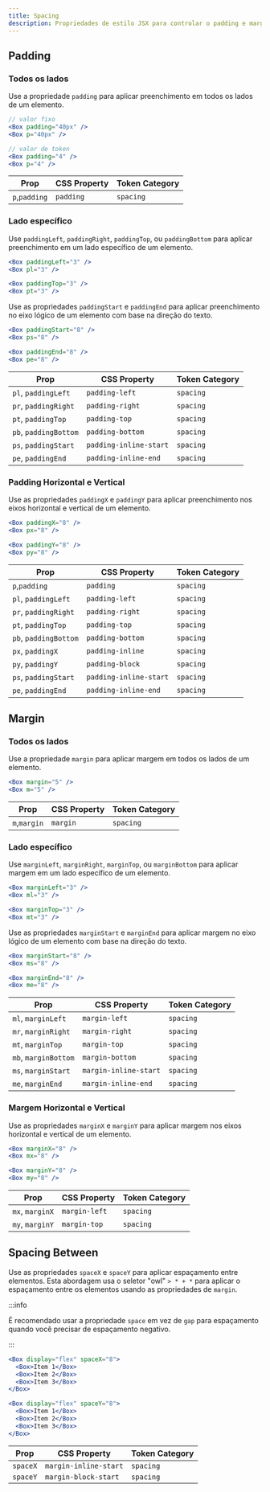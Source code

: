 ```yaml
---
title: Spacing
description: Propriedades de estilo JSX para controlar o padding e margin de um elemento.
---
```


## Padding

### Todos os lados

Use a propriedade `padding` para aplicar preenchimento em todos os lados de um elemento.

```jsx
// valor fixo
<Box padding="40px" />
<Box p="40px" />

// valor de token
<Box padding="4" />
<Box p="4" />
```

| Prop          | CSS Property | Token Category |
| ------------- | ------------ | -------------- |
| `p`,`padding` | `padding`    | `spacing`      |

### Lado específico

Use `paddingLeft`, `paddingRight`, `paddingTop`, ou `paddingBottom` para aplicar preenchimento em um lado específico de um elemento.

```jsx
<Box paddingLeft="3" />
<Box pl="3" />

<Box paddingTop="3" />
<Box pt="3" />
```

Use as propriedades `paddingStart` e `paddingEnd` para aplicar preenchimento no eixo lógico de um elemento com base na direção do texto.

```jsx
<Box paddingStart="8" />
<Box ps="8" />

<Box paddingEnd="8" />
<Box pe="8" />
```

| Prop                  | CSS Property           | Token Category |
| --------------------- | ---------------------- | -------------- |
| `pl`, `paddingLeft`   | `padding-left`         | `spacing`      |
| `pr`, `paddingRight`  | `padding-right`        | `spacing`      |
| `pt`, `paddingTop`    | `padding-top`          | `spacing`      |
| `pb`, `paddingBottom` | `padding-bottom`       | `spacing`      |
| `ps`, `paddingStart`  | `padding-inline-start` | `spacing`      |
| `pe`, `paddingEnd`    | `padding-inline-end`   | `spacing`      |

### Padding Horizontal e Vertical

Use as propriedades `paddingX` e `paddingY` para aplicar preenchimento nos eixos horizontal e vertical de um elemento.

```jsx
<Box paddingX="8" />
<Box px="8" />

<Box paddingY="8" />
<Box py="8" />
```

| Prop                  | CSS Property           | Token Category |
| --------------------- | ---------------------- | -------------- |
| `p`,`padding`         | `padding`              | `spacing`      |
| `pl`, `paddingLeft`   | `padding-left`         | `spacing`      |
| `pr`, `paddingRight`  | `padding-right`        | `spacing`      |
| `pt`, `paddingTop`    | `padding-top`          | `spacing`      |
| `pb`, `paddingBottom` | `padding-bottom`       | `spacing`      |
| `px`, `paddingX`      | `padding-inline`       | `spacing`      |
| `py`, `paddingY`      | `padding-block`        | `spacing`      |
| `ps`, `paddingStart`  | `padding-inline-start` | `spacing`      |
| `pe`, `paddingEnd`    | `padding-inline-end`   | `spacing`      |

## Margin

### Todos os lados

Use a propriedade `margin` para aplicar margem em todos os lados de um elemento.

```jsx
<Box margin="5" />
<Box m="5" />
```

| Prop         | CSS Property | Token Category |
| ------------ | ------------ | -------------- |
| `m`,`margin` | `margin`     | `spacing`      |

### Lado específico

Use `marginLeft`, `marginRight`, `marginTop`, ou `marginBottom` para aplicar margem em um lado específico de um elemento.

```jsx
<Box marginLeft="3" />
<Box ml="3" />

<Box marginTop="3" />
<Box mt="3" />
```

Use as propriedades `marginStart` e `marginEnd` para aplicar margem no eixo lógico de um elemento com base na direção do texto.

```jsx
<Box marginStart="8" />
<Box ms="8" />

<Box marginEnd="8" />
<Box me="8" />
```

| Prop                 | CSS Property          | Token Category |
| -------------------- | --------------------- | -------------- |
| `ml`, `marginLeft`   | `margin-left`         | `spacing`      |
| `mr`, `marginRight`  | `margin-right`        | `spacing`      |
| `mt`, `marginTop`    | `margin-top`          | `spacing`      |
| `mb`, `marginBottom` | `margin-bottom`       | `spacing`      |
| `ms`, `marginStart`  | `margin-inline-start` | `spacing`      |
| `me`, `marginEnd`    | `margin-inline-end`   | `spacing`      |

### Margem Horizontal e Vertical

Use as propriedades `marginX` e `marginY` para aplicar margem nos eixos horizontal e vertical de um elemento.

```jsx
<Box marginX="8" />
<Box mx="8" />

<Box marginY="8" />
<Box my="8" />
```

| Prop            | CSS Property  | Token Category |
| --------------- | ------------- | -------------- |
| `mx`, `marginX` | `margin-left` | `spacing`      |
| `my`, `marginY` | `margin-top`  | `spacing`      |

## Spacing Between

Use as propriedades `spaceX` e `spaceY` para aplicar espaçamento entre elementos. Esta abordagem usa o seletor "owl" `> * + *` para aplicar o espaçamento entre os elementos usando as propriedades de `margin`.

:::info

É recomendado usar a propriedade `space` em vez de `gap` para espaçamento quando você precisar de espaçamento negativo.

:::

```jsx
<Box display="flex" spaceX="8">
  <Box>Item 1</Box>
  <Box>Item 2</Box>
  <Box>Item 3</Box>
</Box>

<Box display="flex" spaceY="8">
  <Box>Item 1</Box>
  <Box>Item 2</Box>
  <Box>Item 3</Box>
</Box>
```

| Prop     | CSS Property          | Token Category |
| -------- | --------------------- | -------------- |
| `spaceX` | `margin-inline-start` | `spacing`      |
| `spaceY` | `margin-block-start`  | `spacing`      |
